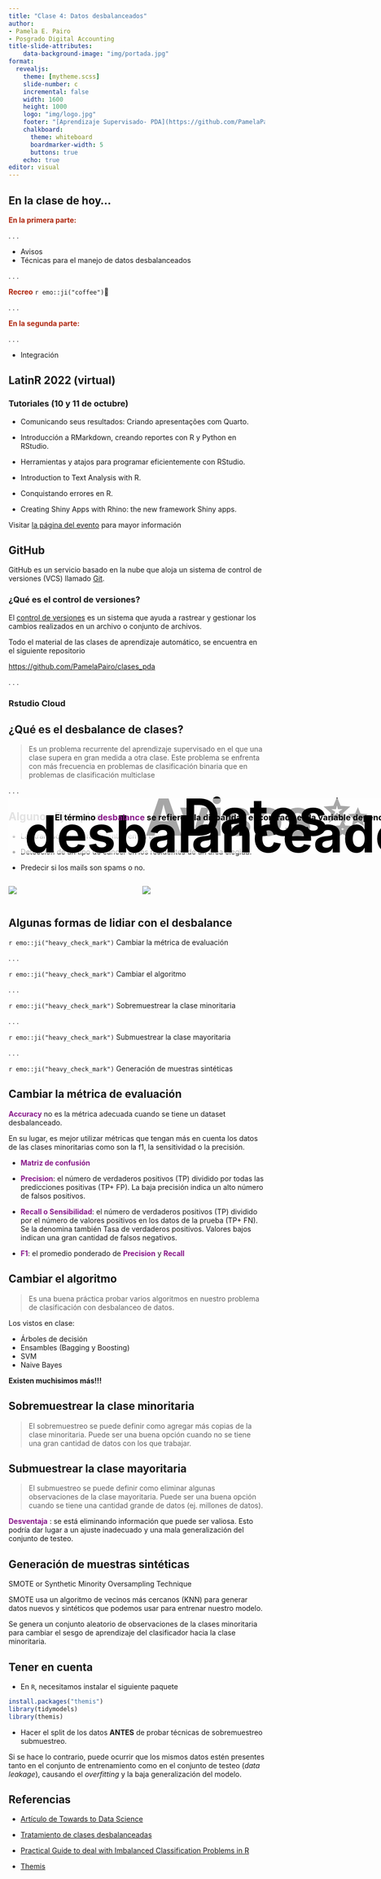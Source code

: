 ---
title: "Clase 4: Datos desbalanceados"
author: 
- Pamela E. Pairo
- Posgrado Digital Accounting
title-slide-attributes:
    data-background-image: "img/portada.jpg"
format: 
  revealjs:
    theme: [mytheme.scss]
    slide-number: c
    incremental: false
    width: 1600
    height: 1000
    logo: "img/logo.jpg"
    footer: "[Aprendizaje Supervisado- PDA](https://github.com/PamelaPairo/clases_pda)"
    chalkboard:
      theme: whiteboard
      boardmarker-width: 5
      buttons: true
    echo: true
editor: visual
---

## En la clase de hoy...

[**En la primera parte:**]{style="color: #ae260e;"}

. . .

-   Avisos
-   Técnicas para el manejo de datos desbalanceados

. . .

[**Recreo**]{style="color: #ae260e;"} `r emo::ji("coffee")`🧉

. . .

[**En la segunda parte:**]{style="color: #ae260e;"}

. . .

-   Integración

##  {background-color="#C5E1A5"}

<h3 style="color:black;background-color: rgba(255,255,255,0.65);padding:5px;line-height:2em; text-align: center; position: absolute; top: 40%; width: 100%;">

[Avisos ✨]{style="font-size: 100px;"}

</h3>

## LatinR 2022 (virtual)

### Tutoriales (10 y 11 de octubre)

- Comunicando seus resultados: Criando apresentações com Quarto.

- Introducción a RMarkdown, creando reportes con R y Python en RStudio.

- Herramientas y atajos para programar eficientemente con RStudio.

- Introduction to Text Analysis with R.

- Conquistando errores en R.

- Creating Shiny Apps with Rhino: the new framework Shiny apps.

Visitar [la página del evento](https://latin-r.com/) para mayor información

## GitHub

GitHub es un servicio basado en la nube que aloja un sistema de control de versiones (VCS) llamado [Git]{style="text-decoration: underline;"}.

### ¿Qué es el control de versiones?

El [control de versiones]{style="text-decoration: underline;"} es un sistema que ayuda a rastrear y gestionar los cambios realizados en un archivo o conjunto de archivos.

Todo el material de las clases de aprendizaje automático, se encuentra en el siguiente repositorio

[https://github.com/PamelaPairo/clases_pda](https://github.com/PamelaPairo/clases_pda)

. . .

### Rstudio Cloud

## {background-color="#C5E1A5"}

<h3 style="color:black;background-color: rgba(255,255,255,0.65);padding:5px;line-height:2em; text-align: center; position: absolute; top: 40%; width: 100%;">

[Datos desbalanceados📊]{style="font-size: 100px;"}

</h3>

## ¿Qué es el desbalance de clases?

> Es un problema recurrente del aprendizaje supervisado en el que una clase supera en gran medida a otra clase. Este problema se enfrenta con más frecuencia en problemas de clasificación binaria que en problemas de clasificación multiclase

. . .

<h3 style="color:black;padding:5px;line-height:2em; text-align: center; position: absolute; top: 40%; width: 100%;">

El término [**desbalance**]{style="color: #88188a;"} se refiere a la disparidad encontrada en la variable dependiente (respuesta).

</h3>

## Algunos Ejemplos

- Las transacciones fraudulentas en un banco.

- Detección de un tipo de cáncer en los residentes de un área elegida.

- Predecir si los mails son spams o no.

::: columns
::: {.column width="50%"}
![](https://raw.githubusercontent.com/PamelaPairo/Taller_IA/main/clases/images/fraude.jpg){fig-align="center"}
:::

::: {.column width="50%"}
![](https://raw.githubusercontent.com/PamelaPairo/Taller_IA/main/clases/images/spam.jpg){fig-align="center"}
:::
:::

## Algunas formas de lidiar con el desbalance

`r emo::ji("heavy_check_mark")` Cambiar la métrica de evaluación

. . .

`r emo::ji("heavy_check_mark")` Cambiar el algoritmo

. . .

`r emo::ji("heavy_check_mark")` Sobremuestrear la clase minoritaria

. . .

`r emo::ji("heavy_check_mark")` Submuestrear la clase mayoritaria

. . .

`r emo::ji("heavy_check_mark")` Generación de muestras sintéticas

## Cambiar la métrica de evaluación

[**Accuracy**]{style="color: #88188a;"} no es la métrica adecuada cuando se tiene un dataset desbalanceado.

En su lugar, es mejor utilizar métricas que tengan más en cuenta los datos de las clases minoritarias como son la f1, la sensitividad o la precisión.

- [**Matriz de confusión**]{style="color: #88188a;"}

- [**Precision**]{style="color: #88188a;"}: el número de verdaderos positivos (TP) dividido por todas las predicciones positivas (TP+ FP). La baja precisión indica un alto número de falsos positivos.

- [**Recall o Sensibilidad**]{style="color: #88188a;"}: el número de verdaderos positivos (TP) dividido por el número de valores positivos en los datos de la prueba (TP+ FN). Se la denomina también Tasa de verdaderos positivos. Valores bajos indican una gran cantidad de falsos negativos.

- [**F1**]{style="color: #88188a;"}: el promedio ponderado de [**Precision**]{style="color: #88188a;"} y [**Recall**]{style="color: #88188a;"}

## Cambiar el algoritmo


> Es una buena práctica probar varios algoritmos en nuestro problema de clasificación con desbalanceo de datos.

Los vistos en clase:

- Árboles de decisión
- Ensambles (Bagging y Boosting)
- SVM
- Naive Bayes

**Existen muchisimos más!!!**

## Sobremuestrear la clase minoritaria

> El sobremuestreo se puede definir como agregar más copias de la clase minoritaria. 
Puede ser una buena opción cuando no se tiene una gran cantidad de datos con los que trabajar.

## Submuestrear la clase mayoritaria

> El submuestreo se puede definir como eliminar algunas observaciones de la clase mayoritaria. 
Puede ser una buena opción cuando se tiene una cantidad grande de datos (ej. millones de datos). 

[**Desventaja**]{style="color: #88188a;"} : se está eliminando información que puede ser valiosa. Esto podría dar lugar a un ajuste inadecuado y una mala generalización del conjunto de testeo.

## Generación de muestras sintéticas

SMOTE or Synthetic Minority Oversampling Technique

SMOTE usa un algoritmo de vecinos más cercanos (KNN) para generar datos nuevos y sintéticos que podemos usar para entrenar nuestro modelo.

Se genera un conjunto aleatorio de observaciones de la clases minoritaria para cambiar el sesgo de aprendizaje del clasificador hacia la clase minoritaria.

## Tener en cuenta

- En `R`, necesitamos instalar el siguiente paquete

```r
install.packages("themis")
library(tidymodels)
library(themis)
```

- Hacer el split de los datos **ANTES** de probar técnicas de sobremuestreo submuestreo.

Si se hace lo contrario, puede ocurrir que los mismos datos estén presentes tanto en el conjunto de entrenamiento como en el conjunto de testeo (_data leakage_), causando el _overfitting_ y la baja generalización del modelo.

## Referencias

- [Artículo de Towards to Data Science](https://towardsdatascience.com/methods-for-dealing-with-imbalanced-data-5b761be45a18)

- [Tratamiento de clases desbalanceadas](https://machinelearningparatodos.com/tratamiento-de-clases-desbalanceadas/)

- [Practical Guide to deal with Imbalanced Classification Problems in R](https://www.analyticsvidhya.com/blog/2016/03/practical-guide-deal-imbalanced-classification-problems/)

- [Themis](https://themis.tidymodels.org/)
